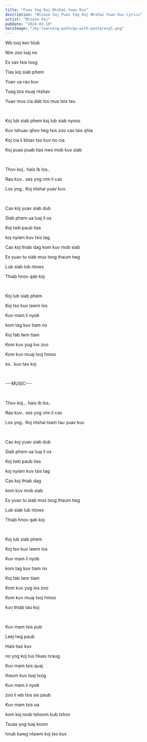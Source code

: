 ```yaml
---
title: "Puas Yog Koj Ntshai Yuav Kuv"
description: "Ntsaim Vaj Puas Yog Koj Ntshai Yuav Kuv Lyrics"
artist: "Ntsaim Vaj"
pubDate: "2024-03-19"
heroImage: "/my-learning-path/go-with-postgresql.png"
---
```


Wb txoj kev hlub

Nim zoo luaj no

Es xav tsis txog

Tias koj siab phem

Yuav ua rau kuv

Tuag tsis muaj ntshav

Yuav mus cia dab los mus tsis tau

<br />

Koj lub siab phem koj lub siab nyoos

Kuv tshuav qhov twg tsis zoo cas tsis qhia

Koj cia li khiav tso kuv no cia

Koj puas puab tias nws mob kuv siab

<br />

Thov koj.. hais ib los..

Rau kuv.. ses yog vim li cas

Los yog.. Koj ntshai yuav kuv

<br />

Cas koj yuav siab dub

Siab phem ua luaj li os

Koj twb paub tias

koj nyiam kuv tsis tag

Cas koj thiab dag kom kuv mob siab

Es yuav tu siab mus txog thaum twg

Lub siab lub ntsws

Thiab hnov qab koj

<br />

Koj lub siab phem

Koj tso kuv lawm los

Kuv mam li nyob

kom tag kuv tiam no

Koj fab lwm tiam

Kom kuv yug los zoo

Kom kuv muaj txoj hmoo

es.. kuv tau koj

<br />

---MUSIC---

<br />

Thov koj… hais ib los..

Rau kuv.. ses yog vim li cas

Los yog.. Koj ntshai tsam tau yuav kuv

<br />

Cas koj yuav siab dub

Siab phem ua luaj li os

Koj twb paub tias

koj nyiam kuv tsis tag

Cas koj thiab dag

kom kuv mob siab

Es yuav tu siab mus txog thaum twg

Lub siab lub ntsws

Thiab hnov qab koj

<br />

Koj lub siab phem

Koj tso kuv lawm los

Kuv mam li nyob

kom tag kuv tiam no

Koj fab lwm tiam

Kom kuv yug los zoo

Kom kuv muaj txoj hmoo

kuv thiab tau koj

<br />

Kuv mam tsis pub

Leej twg paub

Hais tias kuv

no yog koj tus hluas nraug

Kuv mam tsis quaj

thaum kuv tuaj txog

Kuv mam li nyob

zoo li wb tsis sis paub

Kuv mam tsis ua

kom koj roob tshoom kub txhov

Tsuas yog tuaj koom

hnub kawg ntawm koj tso kuv
